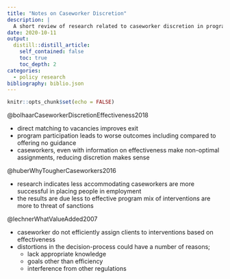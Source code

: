 ```yaml
---
title: "Notes on Caseworker Discretion"
description: |
  A short review of research related to caseworker discretion in program assignment
date: 2020-10-11
output:
  distill::distill_article:
    self_contained: false
    toc: true
    toc_depth: 2
categories:
  - policy research
bibliography: biblio.json
---
```



```r
knitr::opts_chunk$set(echo = FALSE)
```


@bolhaarCaseworkerDiscretionEffectiveness2018

* direct matching to vacancies improves exit
* program participation leads to worse outcomes including compared to offering no guidance
* caseworkers, even with information on effectiveness make non-optimal assignments, reducing discretion makes sense

@huberWhyTougherCaseworkers2016

* research indicates less accommodating caseworkers are more successful in placing people in employment
* the results are due less to effective program mix of interventions are more to threat of sanctions

@lechnerWhatValueAdded2007

* caseworker do not efficiently assign clients to interventions based on effectiveness
* distortions in the decision-process could have a number of reasons;
  * lack appropriate knowledge
  * goals other than efficiency
  * interference from other regulations
